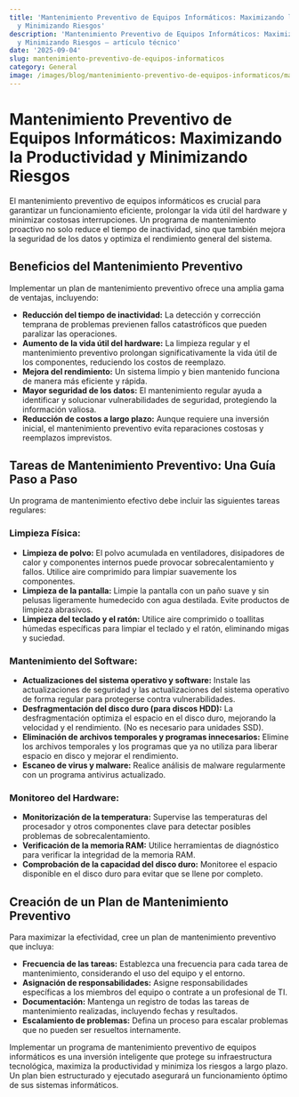 ```yaml
---
title: 'Mantenimiento Preventivo de Equipos Informáticos: Maximizando la Productividad
  y Minimizando Riesgos'
description: 'Mantenimiento Preventivo de Equipos Informáticos: Maximizando la Productividad
  y Minimizando Riesgos — artículo técnico'
date: '2025-09-04'
slug: mantenimiento-preventivo-de-equipos-informaticos
category: General
image: /images/blog/mantenimiento-preventivo-de-equipos-informaticos/mantenimiento-preventivo-de-equipos-informaticos-hero-001.webp
---
```


# Mantenimiento Preventivo de Equipos Informáticos: Maximizando la Productividad y Minimizando Riesgos

El mantenimiento preventivo de equipos informáticos es crucial para garantizar un funcionamiento eficiente, prolongar la vida útil del hardware y minimizar costosas interrupciones.  Un programa de mantenimiento proactivo no solo reduce el tiempo de inactividad, sino que también mejora la seguridad de los datos y optimiza el rendimiento general del sistema.

## Beneficios del Mantenimiento Preventivo

Implementar un plan de mantenimiento preventivo ofrece una amplia gama de ventajas, incluyendo:

* **Reducción del tiempo de inactividad:** La detección y corrección temprana de problemas previenen fallos catastróficos que pueden paralizar las operaciones.
* **Aumento de la vida útil del hardware:** La limpieza regular y el mantenimiento preventivo prolongan significativamente la vida útil de los componentes, reduciendo los costos de reemplazo.
* **Mejora del rendimiento:** Un sistema limpio y bien mantenido funciona de manera más eficiente y rápida.
* **Mayor seguridad de los datos:** El mantenimiento regular ayuda a identificar y solucionar vulnerabilidades de seguridad, protegiendo la información valiosa.
* **Reducción de costos a largo plazo:** Aunque requiere una inversión inicial, el mantenimiento preventivo evita reparaciones costosas y reemplazos imprevistos.


##  Tareas de Mantenimiento Preventivo: Una Guía Paso a Paso

Un programa de mantenimiento efectivo debe incluir las siguientes tareas regulares:

### Limpieza Física:

* **Limpieza de polvo:** El polvo acumulada en ventiladores, disipadores de calor y componentes internos puede provocar sobrecalentamiento y fallos.  Utilice aire comprimido para limpiar suavemente los componentes.
* **Limpieza de la pantalla:** Limpie la pantalla con un paño suave y sin pelusas ligeramente humedecido con agua destilada. Evite productos de limpieza abrasivos.
* **Limpieza del teclado y el ratón:**  Utilice aire comprimido o toallitas húmedas específicas para limpiar el teclado y el ratón, eliminando migas y suciedad.

### Mantenimiento del Software:

* **Actualizaciones del sistema operativo y software:**  Instale las actualizaciones de seguridad y las actualizaciones del sistema operativo de forma regular para protegerse contra vulnerabilidades.
* **Desfragmentación del disco duro (para discos HDD):**  La desfragmentación optimiza el espacio en el disco duro, mejorando la velocidad y el rendimiento.  (No es necesario para unidades SSD).
* **Eliminación de archivos temporales y programas innecesarios:**  Elimine los archivos temporales y los programas que ya no utiliza para liberar espacio en disco y mejorar el rendimiento.
* **Escaneo de virus y malware:** Realice análisis de malware regularmente con un programa antivirus actualizado.


###  Monitoreo del Hardware:

* **Monitorización de la temperatura:** Supervise las temperaturas del procesador y otros componentes clave para detectar posibles problemas de sobrecalentamiento.
* **Verificación de la memoria RAM:** Utilice herramientas de diagnóstico para verificar la integridad de la memoria RAM.
* **Comprobación de la capacidad del disco duro:** Monitoree el espacio disponible en el disco duro para evitar que se llene por completo.


##  Creación de un Plan de Mantenimiento Preventivo

Para maximizar la efectividad, cree un plan de mantenimiento preventivo que incluya:

* **Frecuencia de las tareas:** Establezca una frecuencia para cada tarea de mantenimiento, considerando el uso del equipo y el entorno.
* **Asignación de responsabilidades:** Asigne responsabilidades específicas a los miembros del equipo o contrate a un profesional de TI.
* **Documentación:** Mantenga un registro de todas las tareas de mantenimiento realizadas, incluyendo fechas y resultados.
* **Escalamiento de problemas:** Defina un proceso para escalar problemas que no pueden ser resueltos internamente.


Implementar un programa de mantenimiento preventivo de equipos informáticos es una inversión inteligente que protege su infraestructura tecnológica, maximiza la productividad y minimiza los riesgos a largo plazo.  Un plan bien estructurado y ejecutado asegurará un funcionamiento óptimo de sus sistemas informáticos.
